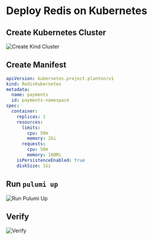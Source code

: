 # Deploy Redis on Kubernetes

## Create Kubernetes Cluster

![Create Kind Cluster](https://storage.googleapis.com/project-planton-downloads/media/create-kind-cluster.gif)

## Create Manifest

```yaml
apiVersion: kubernetes.project.planton/v1
kind: RedisKubernetes
metadata:
  name: payments
  id: payments-namespace
spec:
  container:
    replicas: 1
    resources:
      limits:
        cpu: 50m
        memory: 2Gi
      requests:
        cpu: 50m
        memory: 100Mi
    isPersistenceEnabled: true
    diskSize: 1Gi
```

## Run `pulumi up`

![Run Pulumi Up](https://storage.googleapis.com/project-planton-downloads/media/demos/redis-on-kubernetes/pulumi-up.gif)

## Verify

![Verify](https://storage.googleapis.com/project-planton-downloads/media/demos/redis-on-kubernetes/verify-deploy.gif)
